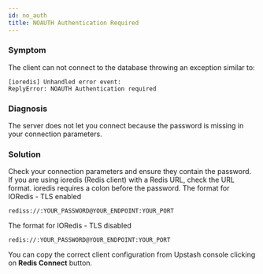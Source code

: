 ```yaml
---
id: no_auth
title: NOAUTH Authentication Required
---
```


### Symptom
The client can not connect to the database throwing an exception similar to:
```
[ioredis] Unhandled error event: 
ReplyError: NOAUTH Authentication required
```

### Diagnosis
The server does not let you connect because the password is missing in your connection parameters.

### Solution 
Check your connection parameters and ensure they contain the password.
If you are using ioredis (Redis client) with a Redis URL, check the URL format.
ioredis requires a colon before the password.
The format for IORedis - TLS enabled
```
rediss://:YOUR_PASSWORD@YOUR_ENDPOINT:YOUR_PORT
```
The format for IORedis - TLS disabled
```
redis://:YOUR_PASSWORD@YOUR_ENDPOINT:YOUR_PORT
```

You can copy the correct client configuration from Upstash console clicking on **Redis Connect** button.


